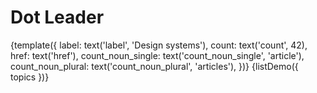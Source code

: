 
<Meta title="Components/Dot Leader" decorators={[withKnobs]} />

# Dot Leader

<Preview>
  <Story name="Single" height="150px">
    {template({
      label: text('label', 'Design systems'),
      count: text('count', 42),
      href: text('href'),
      count_noun_single: text('count_noun_single', 'article'),
      count_noun_plural: text('count_noun_plural', 'articles'),
    })}
  </Story>
</Preview>

<Preview>
  <Story name="List" height="300px">
    {listDemo({ topics })}
  </Story>
</Preview>
